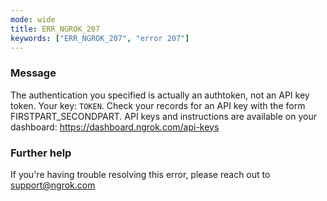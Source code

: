 ```yaml
---
mode: wide
title: ERR_NGROK_207
keywords: ["ERR_NGROK_207", "error 207"]
---
```


### Message

The authentication you specified is actually an authtoken, not an API key token. Your key: `TOKEN`. Check your records for an API key with the form FIRSTPART_SECONDPART. API keys and instructions are available on your dashboard: https://dashboard.ngrok.com/api-keys

### Further help

If you're having trouble resolving this error, please reach out to [support@ngrok.com](mailto:support@ngrok.com?subject=Help%20with%20ERR_NGROK_207)
